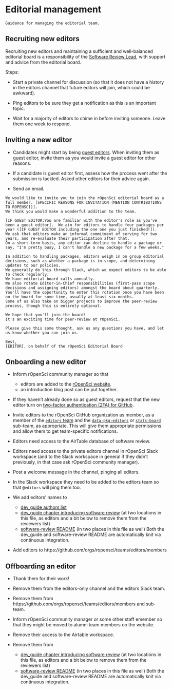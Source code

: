 # Editorial management {#editorialmanagement}

```block
Guidance for managing the editorial team.
```

## Recruiting new editors

Recruiting new editors and maintaining a sufficient and well-balanced editorial board is a responsibility of the [Software Review Lead](https://ropensci.org/about/#team), with support and advice from the editorial board.

Steps:

* Start a private channel for discussion (so that it does not have a history in the editors channel that future editors will join, which could be awkward).

* Ping editors to be sure they get a notification as this is an important topic.


* Wait for a majority of editors to chime in before inviting someone. Leave them one week to respond.

## Inviting a new editor
 
* Candidates might start by being [guest editors](#guesteditor). 
When inviting them as guest editor, invite them as you would invite a guest editor for other reasons.

* If a candidate is guest editor first, assess how the process went after the submission is tackled. Asked other editors for their advice again.

* Send an email.

```
We would like to invite you to join the rOpenSci editorial board as a full member. [SPECIFIC REASONS FOR INVITATION (MENTION CONTRIBUTIONS TO ROPENSCI)]. 
We think you would make a wonderful addition to the team.

[IF GUEST EDITOR:You are familiar with the editor's role as you've been a guest editor].  We aim for editors to handle four packages per year ([IF GUEST EDITOR including the one one you just finished!]).  
We ask that editors make an informal commitment of serving for two years, and re-evaluate their participation after that.  
On a short-term basis, any editor can decline to handle a package or say, "I'm pretty busy, I can't handle a new package for a few weeks."

In addition to handling packages, editors weigh in on group editorial decisions, such as whether a package is in-scope, and determining updates to our policies. 
We generally do this through Slack, which we expect editors to be able to check regularly. 
We have editorial board calls annually.  
We also rotate Editor-in-Chief responsibilities (first-pass scope decisions and assigning editors) amongst the board about quarterly. 
You'll have the opportunity to enter this rotation once you have been on the board for some time, usually at least six months. 
Some of us also take on bigger projects to improve the peer-review process, though this is entirely optional. 

We hope that you'll join the board!  
It's an exciting time for peer-review at rOpenSci.

Please give this some thought, ask us any questions you have, and let us know whether you can join us.

Best,
[EDITOR], on behalf of the rOpenSci Editorial Board
``` 

## Onboarding a new editor

* Inform rOpenSci community manager so that
    * editors are added to the [rOpenSci website](https://github.com/ropensci/roweb3/#team-member).
    * an introduction blog post can be put together.

* If they haven't already done so as guest editors, request that the new editor turn on [two-factor authentication (2FA) for GitHub](https://docs.github.com/en/authentication/securing-your-account-with-two-factor-authentication-2fa).

* Invite editors to the rOpenSci GitHub organization as member, as a member of the [`editors` team](https://github.com/orgs/ropensci/teams/editors) and the [`data-pkg-editors`](https://github.com/orgs/ropensci/teams/data-pkg-editors) or [`stats-board`](https://github.com/orgs/ropensci/teams/stats-board) sub-team, as appropriate.  This will give them appropriate permissions and allow them to get team-specific notifications. 

* Editors need access to the AirTable database of software review.

* Editors need access to the private editors channel in rOpenSci Slack workspace (and to the Slack workspace in general if they didn't previously, in that case ask rOpenSci community manager).

* Post a welcome message in the channel, pinging all editors.

* In the Slack workspace they need to be added to the editors team so that `@editors` will ping them too.

* We add editors' names to 
    * [dev_guide authors list](https://github.com/ropensci/dev_guide/blob/main/index.Rmd)
    * [dev_guide chapter introducing software review](https://github.com/ropensci/dev_guide/blob/main/softwarereview_intro.Rmd) (at two locations in this file, as editors and a bit below to remove them from the reviewers list)
    * [software-review README](https://github.com/ropensci/software-review/blob/main/README.Rmd) (in two places in this file as well)
Both the dev_guide and software-review README are automatically knit via continuous integration.

* Add editors to https://github.com/orgs/ropensci/teams/editors/members

## Offboarding an editor

* Thank them for their work!

* Remove them from the editors-only channel and the editors Slack team.

* Remove them from https://github.com/orgs/ropensci/teams/editors/members and sub-team.

* Inform rOpenSci community manager or some other staff emember so that they might be moved to alumni team members on the website.

* Remove their access to the Airtable workspace.

* Remove them from
    * [dev_guide chapter introducing software review](https://github.com/ropensci/dev_guide/blob/main/softwarereview_intro.Rmd) (at two locations in this file, as editors and a bit below to remove them from the reviewers list)
    * [software-review README](https://github.com/ropensci/software-review/blob/main/README.Rmd) (in two places in this file as well)
Both the dev_guide and software-review README are automatically knit via continuous integration.

